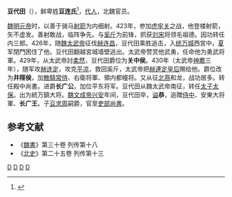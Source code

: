 '''豆代田'''（{{bd|？||?| }}），鲜卑姓'''豆连氏'''<ref name=autogenerated1>{{Citation| last=| first=| author-link=山西省考古研究所、灵丘县文物局| year=1997年| title=《山西灵丘北魏文成帝〈南巡碑〉》| periodical=《文物》| volume=| issue=12期| pages=70-79| url=http://www.cnki.com.cn/Article/CJFDTOTAL-WENW199712011.htm| doi=| oclc=| accessdate=2020-08-06| archive-date=2019-07-25| archive-url=https://web.archive.org/web/20190725155706/http://www.cnki.com.cn/Article/CJFDTOTAL-WENW199712011.htm| dead-url=no}}</ref>，[[代人|代人]]，北魏官员。

[[魏明元帝|魏明元帝]]时，以善于骑马[[射箭|射箭]]为内细射。423年，参加[[虎牢关|虎牢关]]之战，他登楼射箭，矢不虚发。善射敢战，临阵争先。与[[奚斤|奚斤]]为前锋，抓获[[刘宋|刘宋]]将领毛祖德。因功转任内三郎。426年，随[[魏太武帝|魏太武帝]]征伐[[赫连昌|赫连昌]]，豆代田乘胜追击，入[[统万城|统万城]]西宮中，[[夏_(十六国)|夏]]军閉門困住了他。豆代田翻越宮城墙壁逃出。太武帝赞赏他武勇，任命他为勇武将軍。429年，从太武帝討[[柔然|柔然]]，豆代田爵位为'''关中侯'''。430年（太武帝[[神䴥|神䴥]]三年），随军攻[[赫连定|赫连定]]，攻克[[平凉|平凉]]，救回奚斤，太武帝把[[赫連定皇后|赫連定皇后]]赐给他。爵位改为'''井陘侯'''，加[[散騎常侍|散騎常侍]]、右衛将軍、領内都幢将。又从征[[北燕|北燕]]和龙，战功居多。转任殿中尚書。进爵'''长广公'''，加位平东将军。豆代田从魏太武帝南征，转任[[太子太保|太子太保]]。出为統万鎮大将。[[魏文成帝|魏文成帝]][[兴安_(北魏)|兴安]]年间，豆代田卒，[[谥|谥]]'''恭'''，追贈[[侍中|侍中]]、安東大将軍、'''长广王'''。子[[豆求周|豆求周]]嗣爵，官至[[吏部尚書|吏部尚書]]。
==参考文献==
* 《[[魏書|魏書]]》第三十卷 列传第十八
* 《[[北史|北史]]》第二十五卷 列传第十三
[[分类:北魏官员|D]]
[[分类:北魏军事人物|D]]
[[分类:谥恭|D]]
[[分类:北魏鲜卑人|D]]